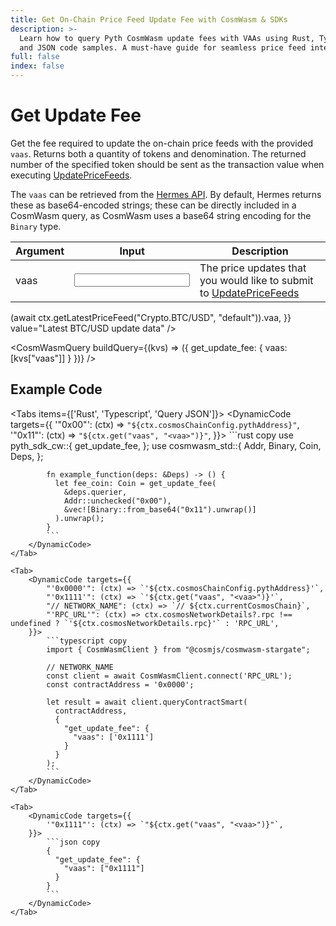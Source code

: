 ```yaml
---
title: Get On-Chain Price Feed Update Fee with CosmWasm & SDKs
description: >-
  Learn how to query Pyth CosmWasm update fees with VAAs using Rust, TypeScript,
  and JSON code samples. A must-have guide for seamless price feed integration.
full: false
index: false
---
```


# Get Update Fee

Get the fee required to update the on-chain price feeds with the provided `vaas`.
Returns both a quantity of tokens and denomination.
The returned number of the specified token should be sent as the transaction value when executing [UpdatePriceFeeds](execute-update-price-feeds).

The `vaas` can be retrieved from the [Hermes API](https://hermes.pyth.network/docs).
By default, Hermes returns these as base64-encoded strings; these can be directly included in a CosmWasm query, as CosmWasm uses a base64 string encoding for the `Binary` type.

<div className="mt-6 overflow-x-auto">

| Argument                                           | Input                                           | Description                                                                                       |
| -------------------------------------------------- | ----------------------------------------------- | ------------------------------------------------------------------------------------------------- |
| <Arg required={true} type="vec<Binary>">vaas</Arg> | <Input id="vaas" format={InputFormats.Base64}/> | The price updates that you would like to submit to [UpdatePriceFeeds](execute-update-price-feeds) |

</div>

<Examples>
  <Example
    keyValues={{
      vaas: async (ctx) =>
        (await ctx.getLatestPriceFeed("Crypto.BTC/USD", "default")).vaa,
    }}
    value="Latest BTC/USD update data"
  />
</Examples>

<CosmWasmQuery
  buildQuery={(kvs) => ({ get_update_fee: { vaas: [kvs["vaas"]] } })}
/>

## Example Code

<Tabs items={['Rust', 'Typescript', 'Query JSON']}>
    <Tab>
        <DynamicCode targets={{
            '"0x00"': (ctx) => `"${ctx.cosmosChainConfig.pythAddress}"`,
            '"0x11"': (ctx) => `"${ctx.get("vaas", "<vaa>")}"`,
        }}>
            ```rust copy
            use pyth_sdk_cw::{
              get_update_fee,
            };
            use cosmwasm_std::{
              Addr,
              Binary,
              Coin,
              Deps,
            };

            fn example_function(deps: &Deps) -> () {
              let fee_coin: Coin = get_update_fee(
                &deps.querier,
                Addr::unchecked("0x00"),
                &vec![Binary::from_base64("0x11").unwrap()]
              ).unwrap();
            }
            ```
        </DynamicCode>
    </Tab>

    <Tab>
        <DynamicCode targets={{
            "'0x0000'": (ctx) => `'${ctx.cosmosChainConfig.pythAddress}'`,
            "'0x1111'": (ctx) => `'${ctx.get("vaas", "<vaa>")}'`,
            "// NETWORK_NAME": (ctx) => `// ${ctx.currentCosmosChain}`,
            "'RPC_URL'": (ctx) => ctx.cosmosNetworkDetails?.rpc !== undefined ? `'${ctx.cosmosNetworkDetails.rpc}'` : 'RPC_URL',
        }}>
            ```typescript copy
            import { CosmWasmClient } from "@cosmjs/cosmwasm-stargate";

            // NETWORK_NAME
            const client = await CosmWasmClient.connect('RPC_URL');
            const contractAddress = '0x0000';

            let result = await client.queryContractSmart(
              contractAddress,
              {
                "get_update_fee": {
                  "vaas": ['0x1111']
                }
              }
            );
            ```
        </DynamicCode>
    </Tab>

    <Tab>
        <DynamicCode targets={{
            '"0x1111"': (ctx) => `"${ctx.get("vaas", "<vaa>")}"`,
        }}>
            ```json copy
            {
              "get_update_fee": {
                "vaas": ["0x1111"]
              }
            }
            ```
        </DynamicCode>
    </Tab>

</Tabs>
